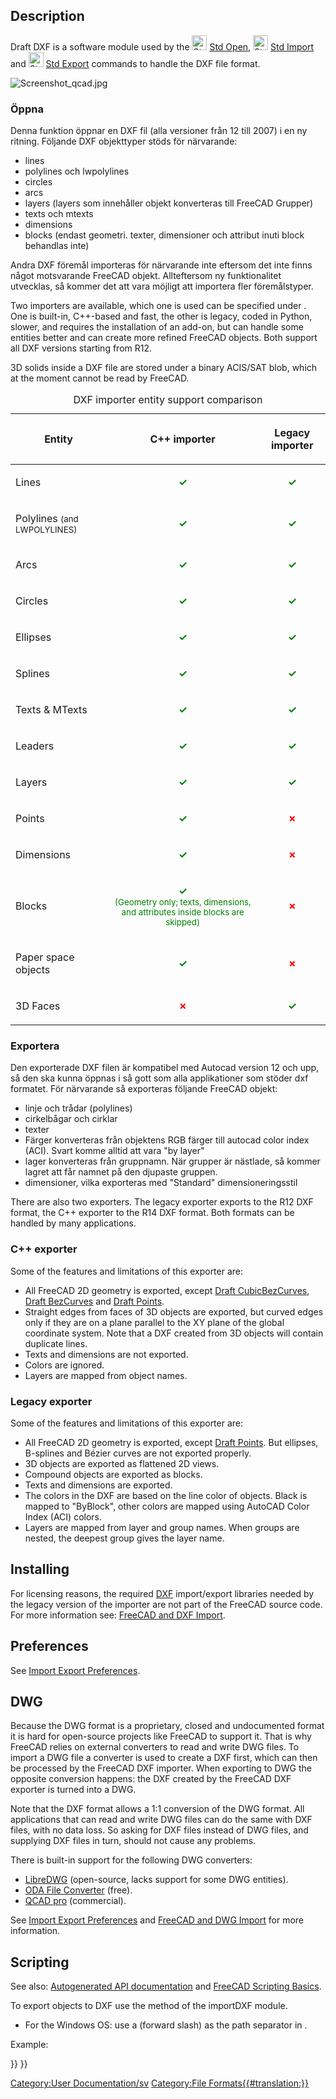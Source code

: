 <languages/>

{{Docnav
|[[Draft_Preferences|Preferences]]
|[[Draft_SVG|Scalable Vector Graphics .SVG]]
|[[Draft_Module|Draft]]
|IconL=
|IconR=
|IconC=Workbench_Draft.svg
}}

{{TOCright}}

==Description==

Draft DXF is a software module used by the [[File:Std_Open.svg|24px]] [[Std_Open|Std Open]], [[File:Std_Import.svg|24px]] [[Std_Import|Std Import]] and [[File:Std_Export.svg|24px]] [[Std_Export|Std Export]] commands to handle the DXF file format.

[[Image:Screenshot qcad.jpg]]
{{Caption|Qcad drawing exported to DXF, which is subsequently opened in FreeCAD}}

<span id="Importing"></span>
<div class="mw-translate-fuzzy">
===Öppna===

Denna funktion öppnar en DXF fil (alla versioner från 12 till 2007) i en ny ritning.
Följande DXF objekttyper stöds för närvarande:
* lines
* polylines och lwpolylines
* circles
* arcs
* layers (layers som innehåller objekt konverteras till FreeCAD Grupper)
* texts och mtexts
* dimensions
* blocks (endast geometri. texter, dimensioner och attribut inuti block behandlas inte)
Andra DXF föremål importeras för närvarande inte eftersom det inte finns något motsvarande FreeCAD objekt. Allteftersom ny funktionalitet utvecklas, så kommer det att vara möjligt att importera fler föremålstyper.
</div>

Two importers are available, which one is used can be specified under {{MenuCommand|Edit → Preferences... → Import-Export → DXF}}. One is built-in, C++-based and fast, the other is legacy, coded in Python, slower, and requires the installation of an add-on, but can handle some entities better and can create more refined FreeCAD objects. Both support all DXF versions starting from R12.

3D solids inside a DXF file are stored under a binary ACIS/SAT blob, which at the moment cannot be read by FreeCAD.


{| class="wikitable" style="text-align:left;"
|+ DXF importer entity support comparison
|-
! Entity
! C++ importer
! Legacy importer
|-
| Lines
| style="text-align:center; color:green;" | '''✓'''
| style="text-align:center; color:green;" | '''✓'''
|-
| Polylines <small>(and LWPOLYLINES)</small>
| style="text-align:center; color:green;" | '''✓'''
| style="text-align:center; color:green;" | '''✓'''
|-
| Arcs
| style="text-align:center; color:green;" | '''✓'''
| style="text-align:center; color:green;" | '''✓'''
|-
| Circles
| style="text-align:center; color:green;" | '''✓'''
| style="text-align:center; color:green;" | '''✓'''
|-
| Ellipses
| style="text-align:center; color:green;" | '''✓'''
| style="text-align:center; color:green;" | '''✓'''
|-
| Splines
| style="text-align:center; color:green;" | '''✓'''
| style="text-align:center; color:green;" | '''✓'''
|-
| Texts & MTexts
| style="text-align:center; color:green;" | '''✓'''
| style="text-align:center; color:green;" | '''✓'''
|-
| Leaders
| style="text-align:center; color:green;" | '''✓'''
| style="text-align:center; color:green;" | '''✓'''
|-
| Layers
| style="text-align:center; color:green;" | '''✓'''
| style="text-align:center; color:green;" | '''✓'''
|-
| Points
| style="text-align:center; color:green;" | '''✓'''
| style="text-align:center; color:red;" | '''✗'''
|-
| Dimensions
| style="text-align:center; color:green;" | '''✓'''
| style="text-align:center; color:red;" | '''✗'''
|-
| Blocks
| style="text-align:center; color:green;" | '''✓''' <br><small>(Geometry only; texts, dimensions, and attributes inside blocks are skipped)</small>
| style="text-align:center; color:red;" | '''✗'''
|-
| Paper space objects
| style="text-align:center; color:green;" | '''✓'''
| style="text-align:center; color:red;" | '''✗'''
|-
| 3D Faces
| style="text-align:center; color:red;" | '''✗'''
| style="text-align:center; color:green;" | '''✓'''
|}

<span id="Exporting"></span>
<div class="mw-translate-fuzzy">
===Exportera===

Den exporterade DXF filen är kompatibel med Autocad version 12 och upp, så den ska kunna öppnas i så gott som alla applikationer som stöder dxf formatet.
För närvarande så exporteras följande FreeCAD objekt:
* linje och trådar (polylines)
* cirkelbågar och cirklar
* texter
* Färger konverteras från objektens RGB färger till autocad color index (ACI). Svart komme alltid att vara "by layer"
* lager konverteras från gruppnamn. När grupper är nästlade, så kommer lagret att får namnet på den djupaste gruppen.
* dimensioner, vilka exporteras med "Standard" dimensioneringsstil
</div>

There are also two exporters. The legacy exporter exports to the R12 DXF format, the C++ exporter to the R14 DXF format. Both formats can be handled by many applications.

===C++ exporter===

Some of the features and limitations of this exporter are:
* All FreeCAD 2D geometry is exported, except [[Draft_CubicBezCurve|Draft CubicBezCurves]], [[Draft_BezCurve|Draft BezCurves]] and [[Draft_Point|Draft Points]].
* Straight edges from faces of 3D objects are exported, but curved edges only if they are on a plane parallel to the XY plane of the global coordinate system. Note that a DXF created from 3D objects will contain duplicate lines.
* Texts and dimensions are not exported.
* Colors are ignored.
* Layers are mapped from object names.

===Legacy exporter===

Some of the features and limitations of this exporter are:
* All FreeCAD 2D geometry is exported, except [[Draft_Point|Draft Points]]. But ellipses, B-splines and Bézier curves are not exported properly.
* 3D objects are exported as flattened 2D views.
* Compound objects are exported as blocks.
* Texts and dimensions are exported.
* The colors in the DXF are based on the line color of objects. Black is mapped to "ByBlock", other colors are mapped using AutoCAD Color Index (ACI) colors.
* Layers are mapped from layer and group names. When groups are nested, the deepest group gives the layer name.

==Installing==

For licensing reasons, the required [[DXF|DXF]] import/export libraries needed by the legacy version of the importer are not part of the FreeCAD source code.
For more information see: [[FreeCAD_and_DXF_Import|FreeCAD and DXF Import]].

==Preferences== 

See [[Import_Export_Preferences|Import Export Preferences]].

== DWG ==

Because the DWG format is a proprietary, closed and undocumented format it is hard for open-source projects like FreeCAD to support it. That is why FreeCAD relies on external converters to read and write DWG files. To import a DWG file a converter is used to create a DXF first, which can then be processed by the FreeCAD DXF importer. When exporting to DWG the opposite conversion happens: the DXF created by the FreeCAD DXF exporter is turned into a DWG.

Note that the DXF format allows a 1:1 conversion of the DWG format. All applications that can read and write DWG files can do the same with DXF files, with no data loss. So asking for DXF files instead of DWG files, and supplying DXF files in turn, should not cause any problems.

There is built-in support for the following DWG converters:
* [https://www.gnu.org/software/libredwg LibreDWG] (open-source, lacks support for some DWG entities).
* [https://www.opendesign.com/guestfiles/oda_file_converter ODA File Converter] (free).
* [https://qcad.org/en/qcad-command-line-tools#dwg2dwg QCAD pro] (commercial).

See [[Import_Export_Preferences#DWG|Import Export Preferences]] and [[FreeCAD_and_DWG_Import|FreeCAD and DWG Import]] for more information.

==Scripting==

See also: [https://freecad.github.io/SourceDoc/ Autogenerated API documentation] and [[FreeCAD Scripting Basics|FreeCAD Scripting Basics]].

To export objects to DXF use the {{incode|export}} method of the importDXF module.

{{Code|code=
importDXF.export(objectslist, filename, nospline=False, lwPoly=False)
}}

* For the Windows OS: use a {{FileName|/}} (forward slash) as the path separator in {{Incode|filename}}.

Example:

{{Code|code=
import FreeCAD as App
import Draft
import importDXF

doc = App.newDocument()

polygon1 = Draft.make_polygon(3, radius=500)
polygon2 = Draft.make_polygon(5, radius=1500)

doc.recompute()

objects = [polygon1, polygon2]
importDXF.export(objects, "/home/user/Pictures/myfile.dxf")
}}


<div class="mw-translate-fuzzy">
[[Category:User Documentation/sv]]
</div>

{{Draft Tools navi{{#translation:}}}}
{{Userdocnavi{{#translation:}}}}
[[Category:File Formats{{#translation:}}]]
